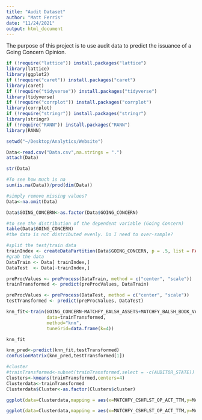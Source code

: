 ```yaml
---
title: "Audit Dataset"
author: "Matt Ferris"
date: "11/24/2021"
output: html_document
---
```


The purpose of this project is to use audit data to predict the issuance of a Going Concern Opinion. 

```r
if (!require("lattice")) install.packages("lattice")
library(lattice)
library(ggplot2)
if (!require("caret")) install.packages("caret")
library(caret)
if (!require("tidyverse")) install.packages("tidyverse")
library(tidyverse)
if (!require("corrplot")) install.packages("corrplot")
library(corrplot)
if (!require("stringr")) install.packages("stringr")
library(stringr)
if (!require("RANN")) install.packages("RANN")
library(RANN)

setwd("~/Desktop/Analytics/Website")

Data<-read.csv("Data.csv",na.strings = ".")
attach(Data)
```

```r
str(Data)

#To see how much is na
sum(is.na(Data))/prod(dim(Data))

#simply remove missing values?
Data<-na.omit(Data)

Data$GOING_CONCERN<-as.factor(Data$GOING_CONCERN)

#to see the distribution of the dependent variable (Going Concern)
table(Data$GOING_CONCERN)
#the data is not distributed evenly. Do I need to over-sample?

#split the test/train data
trainIndex <- createDataPartition(Data$GOING_CONCERN, p = .5, list = FALSE, times = 1)
#grab the data
DataTrain <- Data[ trainIndex,]
DataTest  <- Data[-trainIndex,]

preProcValues <- preProcess(DataTrain, method = c("center", "scale"))
trainTransformed <- predict(preProcValues, DataTrain)

preProcValues <- preProcess(DataTest, method = c("center", "scale"))
testTransformed <- predict(preProcValues, DataTest)

knn_fit<-train(GOING_CONCERN~MATCHFY_BALSH_ASSETS+MATCHFY_BALSH_BOOK_VAL+MATCHFY_CSHFLST_CHANGE_TTM+MATCHFY_CSHFLST_OP_ACT_TTM+MATCHFY_INCMST_NETINC_TTM+PRIORFY_INCMST_NETINC_TTM+PRIORFY_BALSH_BOOK_VAL+MATCHFY_SUM_AUDFEES+PRIORFY_SUM_AUDFEES+CIK_Code,
               data=trainTransformed,
               method="knn",
               tuneGrid=data.frame(k=4))

knn_fit

knn_pred<-predict(knn_fit,testTransformed)
confusionMatrix(knn_pred,testTransformed[1])

```

```r
#cluster
#trainTransformed<-subset(trainTransformed,select = -c(AUDITOR_STATE))
Clusters<-kmeans(trainTransformed,centers=4)
Clusterdata<-trainTransformed
Clusterdata$Cluster<-as.factor(Clusters$cluster)

ggplot(data=Clusterdata,mapping = aes(x=MATCHFY_CSHFLST_OP_ACT_TTM,y=MATCHFY_INCMST_NETINC_TTM,color=Cluster))+geom_point(alpha=0.5)

ggplot(data=Clusterdata,mapping = aes(x=MATCHFY_CSHFLST_OP_ACT_TTM,y=MATCHFY_INCMST_NETINC_TTM,color=Cluster))+geom_point(alpha=0.5)+facet_wrap(~GOING_CONCERN)
```


